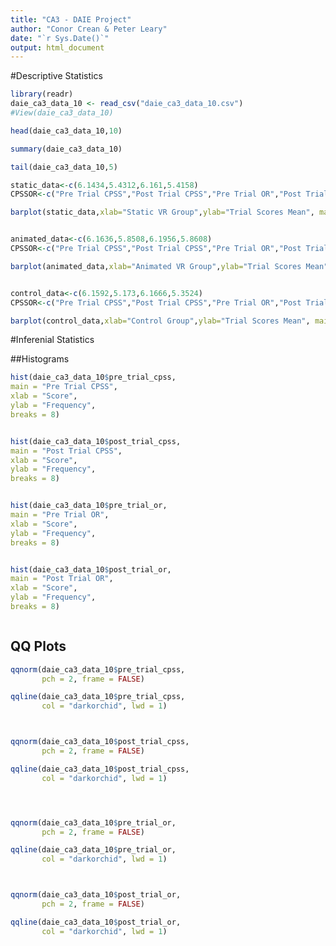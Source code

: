 ```yaml
---
title: "CA3 - DAIE Project"
author: "Conor Crean & Peter Leary"
date: "`r Sys.Date()`"
output: html_document
---
```



#Descriptive Statistics

```r

library(readr)
daie_ca3_data_10 <- read_csv("daie_ca3_data_10.csv")
#View(daie_ca3_data_10)

head(daie_ca3_data_10,10)

summary(daie_ca3_data_10)

tail(daie_ca3_data_10,5)

static_data<-c(6.1434,5.4312,6.161,5.4158)
CPSSOR<-c("Pre Trial CPSS","Post Trial CPSS","Pre Trial OR","Post Trial OR")

barplot(static_data,xlab="Static VR Group",ylab="Trial Scores Mean", main="Static Group - Pre and Post Trial CPSS and OR Scores", names.arg=CPSSOR, col="Orange", border="Blue", ylim=c(0,10))


animated_data<-c(6.1636,5.8508,6.1956,5.8608)
CPSSOR<-c("Pre Trial CPSS","Post Trial CPSS","Pre Trial OR","Post Trial OR")

barplot(animated_data,xlab="Animated VR Group",ylab="Trial Scores Mean", main="Animated Group - Pre and Post Trial CPSS and OR Scores", names.arg=CPSSOR, col="Red", border="Blue", ylim=c(0,10))


control_data<-c(6.1592,5.173,6.1666,5.3524)
CPSSOR<-c("Pre Trial CPSS","Post Trial CPSS","Pre Trial OR","Post Trial OR")

barplot(control_data,xlab="Control Group",ylab="Trial Scores Mean", main="Control Group - Pre and Post Trial CPSS and OR Scores", names.arg=CPSSOR, col="Green", border="Blue", ylim=c(0,10))

```
#Inferenial Statistics

##Histograms

```r



hist(daie_ca3_data_10$pre_trial_cpss,
main = "Pre Trial CPSS",
xlab = "Score",
ylab = "Frequency",
breaks = 8)


hist(daie_ca3_data_10$post_trial_cpss,
main = "Post Trial CPSS",
xlab = "Score",
ylab = "Frequency",
breaks = 8)


hist(daie_ca3_data_10$pre_trial_or,
main = "Pre Trial OR",
xlab = "Score",
ylab = "Frequency",
breaks = 8)


hist(daie_ca3_data_10$post_trial_or,
main = "Post Trial OR",
xlab = "Score",
ylab = "Frequency",
breaks = 8)



```

## QQ Plots

```r

qqnorm(daie_ca3_data_10$pre_trial_cpss,
       pch = 2, frame = FALSE)

qqline(daie_ca3_data_10$pre_trial_cpss,
       col = "darkorchid", lwd = 1)



qqnorm(daie_ca3_data_10$post_trial_cpss,
       pch = 2, frame = FALSE)

qqline(daie_ca3_data_10$post_trial_cpss,
       col = "darkorchid", lwd = 1)




qqnorm(daie_ca3_data_10$pre_trial_or,
       pch = 2, frame = FALSE)

qqline(daie_ca3_data_10$pre_trial_or,
       col = "darkorchid", lwd = 1)



qqnorm(daie_ca3_data_10$post_trial_or,
       pch = 2, frame = FALSE)

qqline(daie_ca3_data_10$post_trial_or,
       col = "darkorchid", lwd = 1)



```

